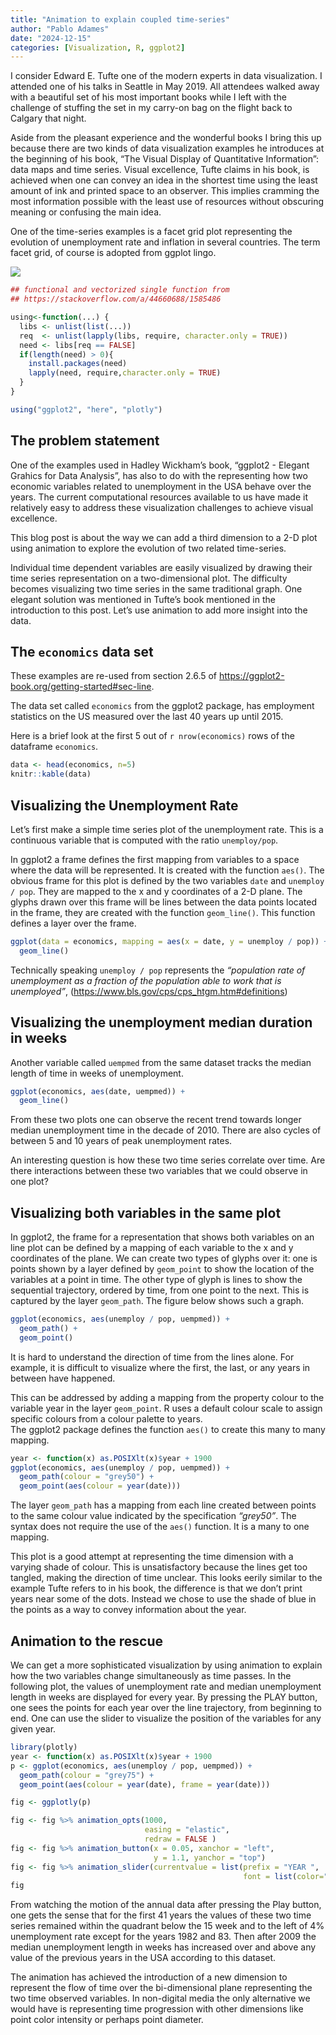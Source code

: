 ```yaml
---
title: "Animation to explain coupled time-series"
author: "Pablo Adames"
date: "2024-12-15"
categories: [Visualization, R, ggplot2]
---
```


I consider Edward E. Tufte one of the modern experts in data visualization. I attended one of his talks in Seattle in May 2019. All attendees walked away with a beautiful set of his most important books while I left with the challenge of stuffing the set in my carry-on bag on the flight back to Calgary that night.

Aside from the pleasant experience and the wonderful books I bring this up because there are two kinds of data visualization examples he introduces at the beginning of his book, "The Visual Display of Quantitative Information": data maps and time series. Visual excellence, Tufte claims in his book, is achieved when one can convey an idea in the shortest time using the least amount of ink and printed space to an observer. This implies cramming the most information possible with the least use of resources without obscuring meaning or confusing the main idea.

One of the time-series examples is a facet grid plot representing the evolution of unemployment rate and inflation in several countries. The term facet grid, of course is adopted from ggplot lingo.

![](thumbnail.jpg)

```r
## functional and vectorized single function from 
## https://stackoverflow.com/a/44660688/1585486

using<-function(...) {
  libs <- unlist(list(...))
  req  <- unlist(lapply(libs, require, character.only = TRUE))
  need <- libs[req == FALSE]
  if(length(need) > 0){ 
    install.packages(need)
    lapply(need, require,character.only = TRUE)
  }
}

using("ggplot2", "here", "plotly")
```

## The problem statement

One of the examples used in Hadley Wickham's book, "ggplot2 - Elegant Grahics for Data Analysis", has also to do with the representing how two economic variables related to unemployment in the USA behave over the years. The current computational resources available to us have made it relatively easy to address these visualization challenges to achieve visual excellence.

This blog post is about the way we can add a third dimension to a 2-D plot using animation to explore the evolution of two related time-series.

Individual time dependent variables are easily visualized by drawing their time series representation on a two-dimensional plot. The difficulty becomes visualizing two time series in the same traditional graph. One elegant solution was mentioned in Tufte's book mentioned in the introduction to this post. Let's use animation to add more insight into the data.

## The `economics` data set

These examples are re-used from section 2.6.5 of <https://ggplot2-book.org/getting-started#sec-line>.

The data set called `economics` from the ggplot2 package, has employment statistics on the US measured over the last 40 years up until 2015.

Here is a brief look at the first 5 out of `r nrow(economics)` rows of the dataframe `economics`.

```r
data <- head(economics, n=5)
knitr::kable(data)
```

## Visualizing the Unemployment Rate

Let's first make a simple time series plot of the unemployment rate. This is a continuous variable that is computed with the ratio `unemploy/pop`.

In ggplot2 a frame defines the first mapping from variables to a space where the data will be represented. It is created with the function `aes()`. The obvious frame for this plot is defined by the two variables `date` and `unemploy / pop`. They are mapped to the x and y coordinates of a 2-D plane. The glyphs drawn over this frame will be lines between the data points located in the frame, they are created with the function `geom_line()`. This function defines a layer over the frame.

```r
ggplot(data = economics, mapping = aes(x = date, y = unemploy / pop)) +
  geom_line()
```

Technically speaking `unemploy / pop` represents the *"population rate of unemployment as a fraction of the population able to work that is unemployed"*, (<https://www.bls.gov/cps/cps_htgm.htm#definitions>)

## Visualizing the unemployment median duration in weeks

Another variable called `uempmed` from the same dataset tracks the median length of time in weeks of unemployment.

```r
ggplot(economics, aes(date, uempmed)) +
  geom_line()
```

From these two plots one can observe the recent trend towards longer median unemployment time in the decade of 2010. There are also cycles of between 5 and 10 years of peak unemployment rates.

An interesting question is how these two time series correlate over time. Are there interactions between these two variables that we could observe in one plot?

## Visualizing both variables in the same plot

In ggplot2, the frame for a representation that shows both variables on an line plot can be defined by a mapping of each variable to the x and y coordinates of the plane. We can create two types of glyphs over it: one is points shown by a layer defined by `geom_point` to show the location of the variables at a point in time. The other type of glyph is lines to show the sequential trajectory, ordered by time, from one point to the next. This is captured by the layer `geom_path`. The figure below shows such a graph.

```r
ggplot(economics, aes(unemploy / pop, uempmed)) + 
  geom_path() +
  geom_point()
```

It is hard to understand the direction of time from the lines alone. For example, it is difficult to visualize where the first, the last, or any years in between have happened.

This can be addressed by adding a mapping from the property colour to the variable year in the layer `geom_point`. R uses a default colour scale to assign specific colours from a colour palette to years.\
The ggplot2 package defines the function `aes()` to create this many to many mapping.

```r
year <- function(x) as.POSIXlt(x)$year + 1900
ggplot(economics, aes(unemploy / pop, uempmed)) + 
  geom_path(colour = "grey50") +
  geom_point(aes(colour = year(date)))
```

The layer `geom_path` has a mapping from each line created between points to the same colour value indicated by the specification *"grey50"*. The syntax does not require the use of the `aes()` function. It is a many to one mapping.

This plot is a good attempt at representing the time dimension with a varying shade of colour. This is unsatisfactory because the lines get too tangled, making the direction of time unclear. This looks eerily similar to the example Tufte refers to in his book, the difference is that we don't print years near some of the dots. Instead we chose to use the shade of blue in the points as a way to convey information about the year. 

## Animation to the rescue

We can get a more sophisticated visualization by using animation to explain how the two variables change simultaneously as time passes. In the following plot, the values of unemployment rate and median unemployment length in weeks are displayed for every year. By pressing the PLAY button, one sees the points for each year over the line trajectory, from beginning to end. One can use the slider to visualize the position of the variables for any given year.

```r
library(plotly)
year <- function(x) as.POSIXlt(x)$year + 1900
p <- ggplot(economics, aes(unemploy / pop, uempmed)) + 
  geom_path(colour = "grey75") +
  geom_point(aes(colour = year(date), frame = year(date)))

fig <- ggplotly(p)

fig <- fig %>% animation_opts(1000,
                              easing = "elastic", 
                              redraw = FALSE )
fig <- fig %>% animation_button(x = 0.05, xanchor = "left",
                                y = 1.1, yanchor = "top")
fig <- fig %>% animation_slider(currentvalue = list(prefix = "YEAR ",
                                                    font = list(color="red")))
fig
```

From watching the motion of the annual data after pressing the Play button, one gets the sense that for the first 41 years the values of these two time series remained within the quadrant below the 15 week and to the left of 4% unemployment rate except for the years 1982 and 83. Then after 2009 the median unemployment length in weeks has increased over and above any value of the previous years in the USA according to this dataset.

The animation has achieved the introduction of a new dimension to represent the flow of time over the bi-dimensional plane representing the two time observed variables. In non-digital media the only alternative we would have is representing time progression with other dimensions like point color intensity or perhaps point diameter.
